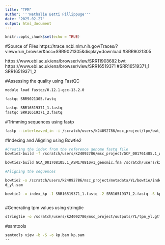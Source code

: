 ---
title: "TPM"
author: '''Nethalie Betti Pillippuge'''
date: "2025-02-27"
output: html_document
---

```{r setup, include=FALSE}
knitr::opts_chunk$set(echo = TRUE)
```
#Source of Files
https://trace.ncbi.nlm.nih.gov/Traces/?view=run_browser&acc=SRR9021305&display=download #SRR9021305

https://www.ebi.ac.uk/ena/browser/view/SRR11908682
bwt
https://www.ebi.ac.uk/ena/browser/view/SRR16519371 #SRR16519371_1 SRR16519371_2

#Assessing the quality using FastQC
```{bash}
module load fastqc/0.12.1-gcc-13.2.0

fastqc SRR9021305.fastq

fastqc SRR16519371_1.fastq
fastqc SRR16519371_2.fastq

```

#Trimming sequences using fastp
```{bash}

fastp --interleaved_in -i /scratch/users/k24092786/msc_project/tpm/bwt_index/SRR9021305.fastq --out1 /scratch/users/k24092786/msc_project/tpm/bwt_index/SRR9021305_trim1.fastq --out2 /scratch/users/k24092786/msc_project/tpm/bwt_index/SRR9021305_trim2.fastq 

```


#Indexing and Aligning using Bowtie2

```{bash}
#Creating the index from the reference genome fastq file
bowtie2-build -f /scratch/users/k24092786/msc_project/GCF_001761485.1_ASM176148v1_genomic.fasta /scratch/users/k24092786/msc_project/bwt_index 

bowtie2-build GCA_001708105.1_ASM170810v1_genomic.fna /scratch/users/k24092786/msc_project/tpm/kp_index/index_kp

#Aligning the sequences
```


```{bash}
bowtie2 -x /scratch/users/k24092786/msc_project/metadata/YL/bowtie/index/index_bwt -1 SRR11908682_1.fastq -2 SRR11908682_2.fastq -S aligne
d_yl.sam

bowtie2 -x index_kp -1 SRR16519371_1.fastq -2 SRR16519371_2.fastq -S kp.sam



```
#Generating tpm values using stringtie
```{bash}
stringtie -o /scratch/users/k24092786/msc_project/outputs/YL/tpm_yl.gtf  -G Yarrowia_lipolytica.GCA_000002525.1.60.gff3 /scratch/users/k24092786/msc_project/outputs/YL/bowtie2/yl_output.sorted.bam
```

#samtools 
```{bash}
samtools view -b -S -o kp.bam kp.sam
--
```

